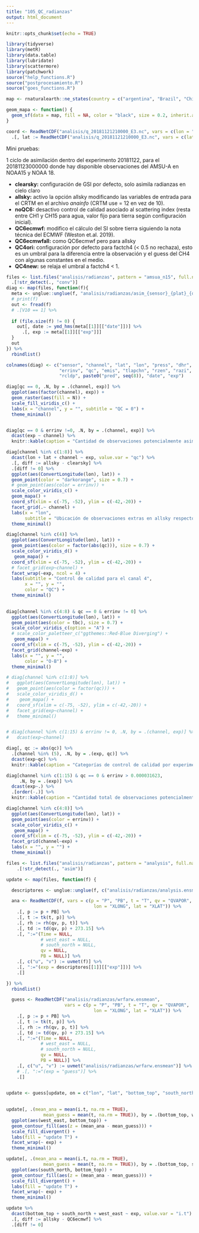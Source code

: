 ```yaml
---
title: "105_QC_radianzas"
output: html_document
---
```


```r
knitr::opts_chunk$set(echo = TRUE)

library(tidyverse)
library(metR)
library(data.table)
library(lubridate)
library(scattermore)
library(patchwork)
source("help_functions.R")
source("postprocesamiento.R")
source("goes_functions.R")

map <- rnaturalearth::ne_states(country = c("argentina", "Brazil", "Chile", "Uruguay", "Paraguay", "Bolivia"), returnclass = "sf")

geom_mapa <- function() {
  geom_sf(data = map, fill = NA, color = "black", size = 0.2, inherit.aes = FALSE)
}

coord <- ReadNetCDF("analisis/q_20181121210000_E3.nc", vars = c(lon = "XLONG")) %>%
  .[, lat := ReadNetCDF("analisis/q_20181121210000_E3.nc", vars = c(lat = "XLAT"))$lat]
```

Mini pruebas:

1 ciclo de asimilación dentro del experimento 20181122, para el 20181123000000 donde hay disponible observaciones del AMSU-A en NOAA15 y NOAA 18.

- **clearsky:** configuración de GSI por defecto, solo asimila radianzas en cielo claro
- **allsky:** activo la opción allsky modificando las variables de entrada para el CRTM en el archivo *anainfo* (CRTM use = 12 en vez de 10).
- **noQC6:** desactivo control de calidad asociado al scattering index (resta entre CH1 y CH15 para agua, valor fijo para tierra según configuración inicial).
- **QC6ecmwf:** modifico el cálculo del SI sobre tierra siguiendo la nota técnica del ECMWF (Weston et.al. 2019).
- **QC6ecmwfall:** como QC6ecmwf pero para allsky
- **QC4ori:** configuración por defecto para factch4 (< 0.5 no rechaza), esto es un umbral para la diferencia entre la observación y el guess del CH4 con algunas constantes en el medio. 
- **QC4new:** se relaja el umbral a factch4 < 1.


```r

files <- list.files("analisis/radianzas", pattern = "amsua_n15", full.names = TRUE) %>%
  .[!str_detect(., "conv")]
diag <- map(files, function(f){
  meta <- unglue::unglue(f, "analisis/radianzas/asim_{sensor}_{plat}_{date}.ensmean_{exp}")
  # print(f)
  out <- fread(f)
  # .[V10 == 1] %>% 
  
  if (file.size(f) != 0) {
    out[, date := ymd_hms(meta[[1]][["date"]])] %>% 
      .[, exp := meta[[1]][["exp"]]]
  }
  out
}) %>%
  rbindlist()

colnames(diag) <- c("sensor", "channel", "lat", "lon", "press", "dhr", "tb_obs", "tbc", "tbcnob",
                    "errinv", "qc", "emis", "tlapchn", "rzen", "razi", "rlnd", "rice", "rsnw", "rcld", 
                    "rcldp", paste0("pred", seq(8)), "date", "exp")
```

```r

diag[qc == 0, .N, by = .(channel, exp)] %>% 
  ggplot(aes(factor(channel), exp)) +
  geom_raster(aes(fill = N)) +
  scale_fill_viridis_c() +
  labs(x = "channel", y = "", subtitle = "QC = 0") +
  theme_minimal()


diag[qc == 0 & errinv !=0, .N, by = .(channel, exp)] %>% 
  dcast(exp ~ channel) %>% 
  knitr::kable(caption = "Cantidad de observaciones potencialmente asimilables (QC == = y errinv != 0) para cada prueba y cada canal del AMSU-A")

```

```r
diag[channel %in% c(1:8)] %>% 
  dcast(lon + lat + channel ~ exp, value.var = "qc") %>% 
  .[, diff := allsky - clearsky] %>% 
  .[diff != 0] %>% 
  ggplot(aes(ConvertLongitude(lon), lat)) +
  geom_point(color = "darkorange", size = 0.7) +
  # geom_point(aes(color = errinv)) +
  scale_color_viridis_c() +
  geom_mapa() +
  coord_sf(xlim = c(-75, -52), ylim = c(-42,-20)) +
  facet_grid(.~ channel) +
  labs(x = "lon",
       subtitle = "Ubicación de observaciones extras en allsky respecto de clearsky") +
  theme_minimal()
```


```r
diag[channel %in% c(4)] %>% 
  ggplot(aes(ConvertLongitude(lon), lat)) +
  geom_point(aes(color = factor(abs(qc))), size = 0.7) +
  scale_color_viridis_d() +
   geom_mapa() +
  coord_sf(xlim = c(-75, -52), ylim = c(-42,-20)) +
  # facet_grid(exp~channel) +
  facet_wrap(~exp, ncol = 4) +
  labs(subtitle = "Control de calidad para el canal 4",
       x = "", y = "",
       color = "QC") +
  theme_minimal()
  
```
```r
diag[channel %in% c(4:8) & qc == 0 & errinv != 0] %>% 
  ggplot(aes(ConvertLongitude(lon), lat)) +
  geom_point(aes(color = tbc), size = 0.7) +
  scale_color_viridis_c(option = "A") +
  # scale_color_paletteer_c("ggthemes::Red-Blue Diverging") +
   geom_mapa() +
  coord_sf(xlim = c(-75, -52), ylim = c(-42,-20)) +
  facet_grid(channel~exp) +
  labs(x = "", y = "",
       color = "O-B") +
  theme_minimal()
```

```r
# diag[channel %in% c(1:8)] %>% 
#   ggplot(aes(ConvertLongitude(lon), lat)) +
#   geom_point(aes(color = factor(qc))) +
#   scale_color_viridis_d() +
#    geom_mapa() +
#   coord_sf(xlim = c(-75, -52), ylim = c(-42,-20)) +
#   facet_grid(exp~channel) +
#   theme_minimal()


# diag[channel %in% c(1:15) & errinv != 0, .N, by = .(channel, exp)] %>% 
#   dcast(exp~channel)

diag[, qc := abs(qc)] %>% 
  .[channel %in% (5), .N, by = .(exp, qc)] %>% 
  dcast(exp~qc) %>% 
  knitr::kable(caption = "Categorías de control de calidad por experimento para el canal 5.")
```
```r
diag[channel %in% c(1:15) & qc == 0 & errinv > 0.000031623,
     .N, by = .(exp)] %>% 
  dcast(exp~.) %>% 
  .[order(-.)] %>% 
  knitr::kable(caption = "Cantidad total de observaciones potencialmente asimilables")

diag[channel %in% c(4:8)] %>% 
  ggplot(aes(ConvertLongitude(lon), lat)) +
  geom_point(aes(color = errinv)) +
  scale_color_viridis_c() +
   geom_mapa() +
  coord_sf(xlim = c(-75, -52), ylim = c(-42,-20)) +
  facet_grid(channel~exp) +
  labs(x = "", y = "") +
  theme_minimal()
```


```r

files <- list.files("analisis/radianzas", pattern = "analysis", full.names = TRUE) %>% 
    .[!str_detect(., "asim")]

update <- map(files, function(f) {

  descriptores <- unglue::unglue(f, c("analisis/radianzas/analysis.ensmean_{exp}"))

  ana <- ReadNetCDF(f, vars = c(p = "P", "PB", t = "T", qv = "QVAPOR", 
                                 lon = "XLONG", lat = "XLAT")) %>%
    .[, p := p + PB] %>%
    .[, t := tk(t, p)] %>%
    .[, rh := rh(qv, p, t)] %>% 
    .[, td := td(qv, p) + 273.15] %>% 
    .[, ":="(Time = NULL,
             # west_east = NULL,
             # south_north = NULL,
             qv = NULL,
             PB = NULL)] %>% 
    .[, c("u", "v") := uvmet(f)] %>% 
    .[, ":="(exp = descriptores[[1]][["exp"]])] %>% 
    .[]

}) %>% 
  rbindlist()

  guess <- ReadNetCDF("analisis/radianzas/wrfarw.ensmean", 
                      vars = c(p = "P", "PB", t = "T", qv = "QVAPOR", 
                                 lon = "XLONG", lat = "XLAT")) %>%
    .[, p := p + PB] %>%
    .[, t := tk(t, p)] %>%
    .[, rh := rh(qv, p, t)] %>% 
    .[, td := td(qv, p) + 273.15] %>% 
    .[, ":="(Time = NULL,
             # west_east = NULL,
             # south_north = NULL,
             qv = NULL,
             PB = NULL)] %>% 
    .[, c("u", "v") := uvmet("analisis/radianzas/wrfarw.ensmean")] %>% 
    # .[, ":="(exp = "guess")] %>% 
    .[]

  
update <- guess[update, on = c("lon", "lat", "bottom_top", "south_north", "west_east")]
  
```

```r
update[, .(mean_ana = mean(i.t, na.rm = TRUE),
              mean_guess = mean(t, na.rm = TRUE)), by = .(bottom_top, west_east, exp)] %>% 
  ggplot(aes(west_east, bottom_top)) +
  geom_contour_fill(aes(z = (mean_ana - mean_guess))) +
  scale_fill_divergent() +
  labs(fill = "update T") +
  facet_wrap(~ exp) +
  theme_minimal()

update[, .(mean_ana = mean(i.t, na.rm = TRUE),
              mean_guess = mean(t, na.rm = TRUE)), by = .(bottom_top, south_north, exp)] %>% 
  ggplot(aes(south_north, bottom_top)) +
  geom_contour_fill(aes(z = (mean_ana - mean_guess))) +
  scale_fill_divergent() +
  labs(fill = "update T") +
  facet_wrap(~ exp) +
  theme_minimal()
```


```r
update %>% 
  dcast(bottom_top + south_north + west_east ~ exp, value.var = "i.t") %>% 
  .[, diff := allsky - QC6ecmwf] %>% 
  .[diff != 0]

```

